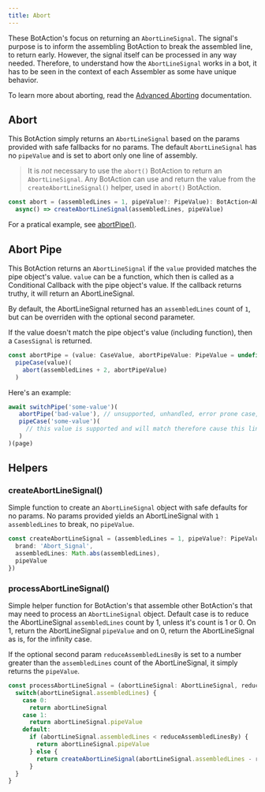 ---
title: Abort
---

These BotAction's focus on returning an `AbortLineSignal`. The signal's purpose is to inform the assembling BotAction to break the assembled line, to return early. However, the signal itself can be processed in any way needed. Therefore, to understand how the `AbortLineSignal` works in a bot, it has to be seen in the context of each Assembler as some have unique behavior.

To learn more about aborting, read the [Advanced Aborting](/advanced/aborting) documentation.

## Abort

This BotAction simply returns an `AbortLineSignal` based on the params provided with safe fallbacks for no params. The default `AbortLineSignal` has no `pipeValue` and is set to abort only one line of assembly.

> It is *not* necessary to use the `abort()` BotAction to return an `AbortLineSignal`. Any BotAction can use and return the value from the `createAbortLineSignal()` helper, used in `abort()` BotAction.

```typescript
const abort = (assembledLines = 1, pipeValue?: PipeValue): BotAction<AbortLineSignal> =>
  async() => createAbortLineSignal(assembledLines, pipeValue)
```

For a pratical example, see [abortPipe()](/api/abort#abort-pipe). 

## Abort Pipe

This BotAction returns an `AbortLineSignal` if the `value` provided matches the pipe object's value. `value` can be a function, which then is called as a Conditional Callback with the pipe object's value. If the callback returns truthy, it will return an AbortLineSignal.

By default, the AbortLineSignal returned has an `assembledLines` count of `1`, but can be overriden with the optional second parameter.

If the value doesn't match the pipe object's value (including function), then a `CasesSignal` is returned.

```typescript
const abortPipe = (value: CaseValue, abortPipeValue: PipeValue = undefined, assembledLines: number = 1): BotAction<AbortLineSignal|PipeValue|CasesSignal> => 
  pipeCase(value)(
    abort(assembledLines + 2, abortPipeValue)
  )
```

Here's an example:
```typescript
await switchPipe('some-value')(
   abortPipe('bad-value'), // unsupported, unhandled, error prone case, etc just abort
   pipeCase('some-value')(
     // this value is supported and will match therefore cause this line to run
   )
)(page)
```

## Helpers

### createAbortLineSignal()

Simple function to create an `AbortLineSignal` object with safe defaults for no params. No params provided yields an AbortLineSignal with `1` `assembledLines` to break, no `pipeValue`.

```typescript
const createAbortLineSignal = (assembledLines = 1, pipeValue?: PipeValue): AbortLineSignal => ({
  brand: 'Abort_Signal',
  assembledLines: Math.abs(assembledLines),
  pipeValue
})
```

### processAbortLineSignal()

Simple helper function for BotAction's that assemble other BotAction's that may need to process an `AbortLineSignal` object. Default case is to reduce the AbortLineSignal `assembledLines` count by 1, unless it's count is 1 or 0. On 1, return the AbortLineSignal `pipeValue` and on 0, return the AbortLineSignal as is, for the infinity case.

If the optional second param `reduceAssembledLinesBy` is set to a number greater than the `assembledLines` count of the AbortLineSignal, it simply returns the `pipeValue`.

```typescript
const processAbortLineSignal = (abortLineSignal: AbortLineSignal, reduceAssembledLinesBy = 1): AbortLineSignal|PipeValue => {
  switch(abortLineSignal.assembledLines) {
    case 0:
      return abortLineSignal
    case 1:
      return abortLineSignal.pipeValue
    default:
      if (abortLineSignal.assembledLines < reduceAssembledLinesBy) {
        return abortLineSignal.pipeValue
      } else {
        return createAbortLineSignal(abortLineSignal.assembledLines - reduceAssembledLinesBy, abortLineSignal.pipeValue)
      }
  }
}
```